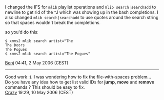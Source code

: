 I changed the IFS for <tt>mlib</tt> playlist operations and <tt>mlib search|searchadd</tt> to newline to get rid of the ^J which was showing up in the bash completions. I also changed <tt>mlib search|searchadd</tt> to use quotes around the search string so that spaces wouldn't break the completions.

so you'd do this:
<pre>
$ xmms2 mlib search artist="The 
The Doors
The Pogues
$ xmms2 mlib search artist="The Pogues"
</pre>
[[User:Benj|Benj]] 04:41, 2 May 2006 (CEST)

----
Good work :). I was wondering how to fix the file-with-spaces problem...<br />
Do you have any idea how to get list valid IDs for <b>jump</b>, <b>move</b> and <b>remove</b> commands ? This should be easy to fix.<br />
[[User:Crazy|Crazy]] 19:29, 10 May 2006 (CEST)